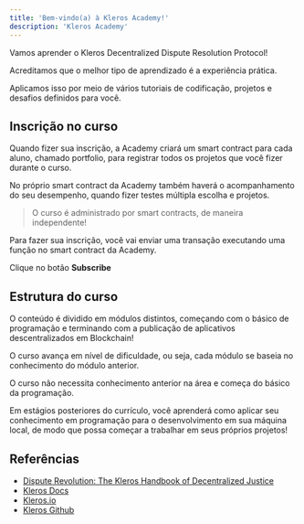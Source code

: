 ```yaml
---
title: 'Bem-vindo(a) à Kleros Academy!'
description: 'Kleros Academy'
---
```


Vamos aprender o Kleros Decentralized Dispute Resolution Protocol!

Acreditamos que o melhor tipo de aprendizado é a experiência prática.

Aplicamos isso por meio de vários tutoriais de codificação, projetos e desafios definidos para você.

## Inscrição no curso

Quando fizer sua inscrição,
a Academy criará um smart contract para cada aluno, chamado portfolio,
para registrar todos os projetos que você fizer durante o curso.

No próprio smart contract da Academy também haverá o acompanhamento do seu desempenho,
quando fizer testes múltipla escolha e projetos.

> O curso é administrado por smart contracts, de maneira independente!

Para fazer sua inscrição,
você vai enviar uma transação executando uma função no smart contract da Academy.

Clique no botão **Subscribe**

<SubscribeAcademy contractName='Kleros' />

## Estrutura do curso

O conteúdo é dividido em
módulos distintos, começando com o básico de programação e
terminando com a publicação de aplicativos descentralizados em Blockchain!

O curso avança em nível de dificuldade, ou seja,
cada módulo se baseia no conhecimento do módulo anterior.

O curso não necessita conhecimento anterior na área e começa do básico da programação.

Em estágios posteriores do currículo, você aprenderá como aplicar seu conhecimento em programação para o desenvolvimento em sua máquina local, de modo que possa começar a trabalhar em seus próprios projetos!

## Referências

- [Dispute Revolution: The Kleros Handbook of Decentralized Justice](https://kleros.io/book)
- [Kleros Docs](https://kleros.gitbook.io/docs/)
- [Kleros.io](https://kleros.io/)
- [Kleros Github](https://github.com/kleros)
